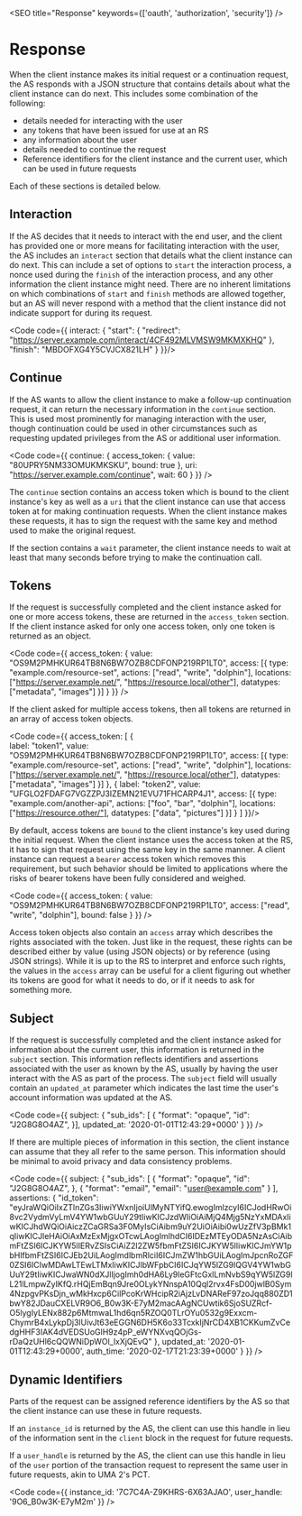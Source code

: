 

<SEO title="Response" keywords={['oauth', 'authorization', 'security']} />

# Response

When the client instance makes its <Link to="/transactionrequest">initial request</Link> or a <Link to="/continue">continuation request</Link>, the AS responds with a JSON structure that contains details about what the client instance can do next. This includes some combination of the following: 

- details needed for <Link to="/interaction">interacting with the user</Link>
- any <Link to="/tokens">tokens that have been issued</Link> for use at an RS
- any information about the user
- details needed to <Link to="/continue">continue the request</Link>
- Reference identifiers for the client instance and the current user, which can be used in future requests

<TransactionResponse />

Each of these sections is detailed below.

## Interaction

If the AS decides that it needs to interact with the end user, and the client has provided one or more means for facilitating interaction with the user, the AS includes an `interact` section that details what the client instance can do next. This can include a set of options to `start` the interaction process, a nonce used during the `finish` of the interaction process, and any other information the client instance might need. There are no inherent limitations on which combinations of `start` and `finish` methods are allowed together, but an AS will never respond with a method that the client instance did not indicate support for during its request.

<Code code={{
    interact: {
        "start": {
            "redirect": "https://server.example.com/interact/4CF492MLVMSW9MKMXKHQ"
        },
        "finish": "MBDOFXG4Y5CVJCX821LH"
    }
}}/>

## Continue

If the AS wants to allow the client instance to make a follow-up <Link to="/continue">continuation request</Link>, it can return the necessary information in the `continue` section. This is used most prominently for managing <Link to="/interaction">interaction with the user</Link>, though continuation could be used in other circumstances such as requesting updated privileges from the AS or additional user information.

<Code code={{
continue: {
    access_token: {
      value: "80UPRY5NM33OMUKMKSKU",
      bound: true
    },
    uri: "https://server.example.com/continue",
    wait: 60
}
}} />

The `continue` section contains an <Link to="tokens">access token</Link> which is bound to the client instance's key as well as a `uri` that the client instance can use that access token at for making continuation requests. When the client instance makes these requests, it has to sign the request with the same key and method used to make the original request.

If the section contains a `wait` parameter, the client instance needs to wait at least that many seconds before trying to make the continuation call.

## Tokens 

If the request is successfully completed and the client instance asked for one or more access tokens, these are returned in the `access_token` section. If the client instance asked for only one access token, only one token is returned as an object. 

<Code code={{
    access_token: {
        value: "OS9M2PMHKUR64TB8N6BW7OZB8CDFONP219RP1LT0",
        access: [{
          type: "example.com/resource-set",
          actions: ["read", "write", "dolphin"],
          locations: ["https://server.example.net/", "https://resource.local/other"],
          datatypes: ["metadata", "images"]
        }]
    }
}} />

If the client asked for multiple access tokens, then all tokens are returned in an array of access token objects. 

<Code code={{
    access_token: [
        {         
          label: "token1",
          value: "OS9M2PMHKUR64TB8N6BW7OZB8CDFONP219RP1LT0",
          access: [{
            type: "example.com/resource-set",
            actions: ["read", "write", "dolphin"],
            locations: ["https://server.example.net/", "https://resource.local/other"],
            datatypes: ["metadata", "images"]
          }]
        },
        { 
          label: "token2",
          value: "UFGLO2FDAFG7VGZZPJ3IZEMN21EVU71FHCARP4J1",
          access: [{
            type: "example.com/another-api",
            actions: ["foo", "bar", "dolphin"],
            locations: ["https://resource.other/"],
            datatypes: ["data", "pictures"]
          }]
        }
      ]
}}/>

By default, access tokens are `bound` to the client instance's <Link to="/keys">key used during the initial request</Link>. When the client instance uses the access token at the RS, it has to sign that request using the same key in the same manner. A client instance can request a `bearer` access token which removes this requirement, but such behavior should be limited to applications where the risks of bearer tokens have been fully considered and weighed.

<Code code={{
    access_token: {
        value: "OS9M2PMHKUR64TB8N6BW7OZB8CDFONP219RP1LT0",
        access: ["read", "write", "dolphin"],
        bound: false
      }
}} />

Access token objects also contain an `access` array which describes the rights associated with the token. Just like in the request, these rights can be described either by value (using JSON objects) or by reference (using JSON strings). While it is up to the RS to interpret and enforce such rights, the values in the `access` array can be useful for a client figuring out whether its tokens are good for what it needs to do, or if it needs to ask for something more.

## Subject 

If the request is successfully completed and the client instance asked for information about the current user, this information is returned in the `subject` section. This information reflects identifiers and assertions associated with the user as known by the AS, usually by having the user interact with the AS as part of the process. The `subject` field will usually contain an `updated_at` parameter which indicates the last time the user's account information was updated at the AS.

<Code code={{
    subject: {
        "sub_ids": [ {
           "format": "opaque",
           "id": "J2G8G8O4AZ",
        }],
  			updated_at: '2020-01-01T12:43:29+0000'
  		}
}} />


If there are multiple pieces of information in this section, the client instance can assume that they all refer to the same person. This information should be minimal to avoid privacy and data consistency problems. 

<Code code={{
    subject: {
        "sub_ids": [ {
           "format": "opaque",
           "id": "J2G8G8O4AZ",
        }, {
          "format": "email",
          "email": "user@example.com"
        } ],
        assertions: {
           "id_token": "eyJraWQiOiIxZTlnZGs3IiwiYWxnIjoiUlMyNTYifQ.ewogImlzcyI6ICJodHRwOi8vc2VydmVyLmV4YW1wbGUuY29tIiwKICJzdWIiOiAiMjQ4Mjg5NzYxMDAxIiwKICJhdWQiOiAiczZCaGRSa3F0MyIsCiAibm9uY2UiOiAibi0wUzZfV3pBMk1qIiwKICJleHAiOiAxMzExMjgxOTcwLAogImlhdCI6IDEzMTEyODA5NzAsCiAibmFtZSI6ICJKYW5lIERvZSIsCiAiZ2l2ZW5fbmFtZSI6ICJKYW5lIiwKICJmYW1pbHlfbmFtZSI6ICJEb2UiLAogImdlbmRlciI6ICJmZW1hbGUiLAogImJpcnRoZGF0ZSI6ICIwMDAwLTEwLTMxIiwKICJlbWFpbCI6ICJqYW5lZG9lQGV4YW1wbGUuY29tIiwKICJwaWN0dXJlIjogImh0dHA6Ly9leGFtcGxlLmNvbS9qYW5lZG9lL21lLmpwZyIKfQ.rHQjEmBqn9Jre0OLykYNnspA10Qql2rvx4FsD00jwlB0Sym4NzpgvPKsDjn_wMkHxcp6CilPcoKrWHcipR2iAjzLvDNAReF97zoJqq880ZD1bwY82JDauCXELVR9O6_B0w3K-E7yM2macAAgNCUwtik6SjoSUZRcf-O5lygIyLENx882p6MtmwaL1hd6qn5RZOQ0TLrOYu0532g9Exxcm-ChymrB4xLykpDj3lUivJt63eEGGN6DH5K6o33TcxkIjNrCD4XB1CKKumZvCedgHHF3IAK4dVEDSUoGlH9z4pP_eWYNXvqQOjGs-rDaQzUHl6cQQWNiDpWOl_lxXjQEvQ"
        },
  			updated_at: '2020-01-01T12:43:29+0000',
  			auth_time: '2020-02-17T21:23:39+0000'
      }
}} />

## Dynamic Identifiers

Parts of the request can be assigned reference identifiers by the AS so that the client instance can use these in future requests.

If an `instance_id` is returned by the AS, the client can use this handle in lieu of the information sent in the `client` block in the request for future requests. 

If a `user_handle` is returned by the AS, the client can use this handle in lieu of the `user` portion of the transaction request to represent the same user in future requests, akin to UMA 2's PCT.

<Code code={{
    instance_id: '7C7C4A-Z9KHRS-6X63AJAO',
    user_handle: '9O6_B0w3K-E7yM2m'
}} />
